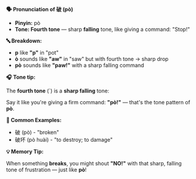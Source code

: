**🗣️ Pronunciation of 破 (pò)**

- **Pinyin:** pò
- **Tone: Fourth tone** — sharp **falling** tone, like giving a command: "Stop!"

**🔤 Breakdown:**

- **p** like **"p"** in "pot"
- **ò** sounds like **"aw"** in "saw" but with fourth tone → sharp drop
- **pò** sounds like **"paw!"** with a sharp falling command

**🎧 Tone tip:**

The **fourth tone** (`) is a **sharp falling** tone:

Say it like you're giving a firm command: **"pò!"** — that's the tone pattern of **pò**.

**📝 Common Examples:**

- 破 (pò) - "broken"
- 破坏 (pò huài) - "to destroy; to damage"

**💡 Memory Tip:**

When something **breaks**, you might shout **"NO!"** with that sharp, falling tone of frustration —
just like **pò**!
